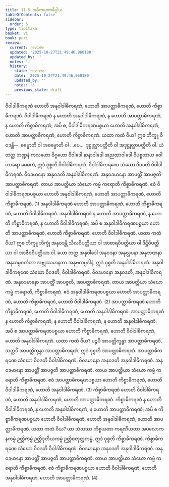 ```yaml
---
title: 11.5 အဓိကရဏာဓိပ္ပါယ
tableOfContents: false
sidebar:
  order: 5
type: tipitaka
basket: vi
book: pari
review:
  current: review
  updated: '2025-10-27T21:49:46.960180'
  updated_by: ''
  notes: ''
  history:
  - state: review
    date: '2025-10-27T21:49:46.960180'
    updated_by: ''
    notes: ''
    previous_state: draft
---
```



<ReviewStatus review={frontmatter.review} showDetails={true} />

<HypothesisAnnotation frontmatter={frontmatter} />

<DynamicBreadcrumb />

<Division number="348" book="pari" e="ch" v="5" p="270">

<Paragraph number="1730" book="pari">
ဝိဝါဒါဓိကရဏံ ဟောတိ အနုဝါဒါဓိကရဏံ, ဟောတိ အာပတ္တာဓိကရဏံ, ဟောတိ ကိစ္စာဓိကရဏံ. ဝိဝါဒါဓိကရဏံ န ဟောတိ အနုဝါဒါဓိကရဏံ, န ဟောတိ အာပတ္တာဓိကရဏံ, န ဟောတိ ကိစ္စာဓိကရဏံ; အပိ စ, ဝိဝါဒါဓိကရဏပစ္စယာ ဟောတိ အနုဝါဒါဓိကရဏံ, ဟောတိ အာပတ္တာဓိကရဏံ, ဟောတိ ကိစ္စာဓိကရဏံ. ယထာ ကထံ ဝိယ? ဣဓ ဘိက္ခူ ဝိဝဒန္တိ—  ဓမ္မောတိ ဝါ အဓမ္မောတိ ဝါ …ပေ…  ဒုဋ္ဌုလ္လာပတ္တီတိ ဝါ အဒုဋ္ဌုလ္လာပတ္တီတိ ဝါ. ယံ တတ္ထ ဘဏ္ဍနံ ကလဟော ဝိဂ္ဂဟော ဝိဝါဒေါ နာနာဝါဒေါ အညထာဝါဒေါ ဝိပစ္စတာယ ဝေါဟာရော မေဓကံ, ဣဒံ ဝုစ္စတိ ဝိဝါဒါဓိကရဏံ. ဝိဝါဒါဓိကရဏေ သံဃော ဝိဝဒတိ ဝိဝါဒါဓိကရဏံ. ဝိဝဒမာနော အနုဝဒတိ အနုဝါဒါဓိကရဏံ. အနုဝဒမာနော အာပတ္တိံ အာပဇ္ဇတိ အာပတ္တာဓိကရဏံ. တာယ အာပတ္တိယာ သံဃော ကမ္မံ ကရောတိ ကိစ္စာဓိကရဏံ. ဧဝံ ဝိဝါဒါဓိကရဏပစ္စယာ ဟောတိ အနုဝါဒါဓိကရဏံ, ဟောတိ အာပတ္တာဓိကရဏံ, ဟောတိ ကိစ္စာဓိကရဏံ. (1)
</Paragraph>

<Paragraph number="1731" book="pari">
အနုဝါဒါဓိကရဏံ ဟောတိ အာပတ္တာဓိကရဏံ, ဟောတိ ကိစ္စာဓိကရဏံ, ဟောတိ ဝိဝါဒါဓိကရဏံ. အနုဝါဒါဓိကရဏံ န ဟောတိ အာပတ္တာဓိကရဏံ, န ဟောတိ ကိစ္စာဓိကရဏံ, န ဟောတိ ဝိဝါဒါဓိကရဏံ; အပိ စ အနုဝါဒါဓိကရဏပစ္စယာ ဟောတိ အာပတ္တာဓိကရဏံ, ဟောတိ ကိစ္စာဓိကရဏံ, ဟောတိ ဝိဝါဒါဓိကရဏံ. ယထာ ကထံ ဝိယ? ဣဓ ဘိက္ခူ ဘိက္ခုံ အနုဝဒန္တိ သီလဝိပတ္တိယာ ဝါ အာစာရဝိပတ္တိယာ ဝါ ဒိဋ္ဌိဝိပတ္တိယာ ဝါ အာဇီဝဝိပတ္တိယာ ဝါ. ယော တတ္ထ အနုဝါဒေါ အနုဝဒနာ အနုလ္လပနာ အနုဘဏနာ အနုသမ္ပဝင်္ကတာ အဗ္ဘုဿဟနတာ အနုဗလပ္ပဒါနံ, ဣဒံ ဝုစ္စတိ အနုဝါဒါဓိကရဏံ. အနုဝါဒါဓိကရဏေ သံဃော ဝိဝဒတိ, ဝိဝါဒါဓိကရဏံ. ဝိဝဒမာနော အနုဝဒတိ, အနုဝါဒါဓိကရဏံ. အနုဝဒမာနော အာပတ္တိံ အာပဇ္ဇတိ, အာပတ္တာဓိကရဏံ. တာယ အာပတ္တိယာ သံဃော ကမ္မံ ကရောတိ, ကိစ္စာဓိကရဏံ. ဧဝံ အနုဝါဒါဓိကရဏပစ္စယာ ဟောတိ အာပတ္တာဓိကရဏံ, ဟောတိ ကိစ္စာဓိကရဏံ, ဟောတိ ဝိဝါဒါဓိကရဏံ. (2)
</Paragraph>

<Paragraph number="1732" book="pari">
အာပတ္တာဓိကရဏံ ဟောတိ ကိစ္စာဓိကရဏံ, ဟောတိ ဝိဝါဒါဓိကရဏံ, ဟောတိ အနုဝါဒါဓိကရဏံ. အာပတ္တာဓိကရဏံ န ဟောတိ ကိစ္စာဓိကရဏံ, န ဟောတိ ဝိဝါဒါဓိကရဏံ, န ဟောတိ အနုဝါဒါဓိကရဏံ; အပိ စ အာပတ္တာဓိကရဏပစ္စယာ ဟောတိ ကိစ္စာဓိကရဏံ, ဟောတိ ဝိဝါဒါဓိကရဏံ, ဟောတိ အနုဝါဒါဓိကရဏံ. ယထာ ကထံ ဝိယ? ပဉ္စပိ အာပတ္တိက္ခန္ဓာ အာပတ္တာဓိကရဏံ, သတ္တပိ အာပတ္တိက္ခန္ဓာ အာပတ္တာဓိကရဏံ, ဣဒံ ဝုစ္စတိ အာပတ္တာဓိကရဏံ. အာပတ္တာဓိကရဏေ သံဃော ဝိဝဒတိ ဝိဝါဒါဓိကရဏံ. ဝိဝဒမာနော အနုဝဒတိ အနုဝါဒါဓိကရဏံ. အနုဝဒမာနော အာပတ္တိံ အာပဇ္ဇတိ အာပတ္တာဓိကရဏံ. တာယ အာပတ္တိယာ သံဃော ကမ္မံ ကရောတိ ကိစ္စာဓိကရဏံ. ဧဝံ အာပတ္တာဓိကရဏပစ္စယာ ဟောတိ ကိစ္စာဓိကရဏံ, ဟောတိ ဝိဝါဒါဓိကရဏံ, ဟောတိ အနုဝါဒါဓိကရဏံ. (3)
</Paragraph>

<Paragraph number="1733" book="pari">
ကိစ္စာဓိကရဏံ ဟောတိ ဝိဝါဒါဓိကရဏံ, ဟောတိ အနုဝါဒါဓိကရဏံ, ဟောတိ အာပတ္တာဓိကရဏံ. ကိစ္စာဓိကရဏံ န ဟောတိ ဝိဝါဒါဓိကရဏံ, န ဟောတိ အနုဝါဒါဓိကရဏံ, န ဟောတိ အာပတ္တာဓိကရဏံ; အပိ စ ကိစ္စာဓိကရဏပစ္စယာ ဟောတိ ဝိဝါဒါဓိကရဏံ, ဟောတိ အနုဝါဒါဓိကရဏံ, ဟောတိ အာပတ္တာဓိကရဏံ. ယထာ ကထံ ဝိယ? ယာ သံဃဿ ကိစ္စယတာ ကရဏီယတာ အပလောကနကမ္မံ ဉတ္တိကမ္မံ ဉတ္တိဒုတိယကမ္မံ ဉတ္တိစတုတ္ထကမ္မံ, ဣဒံ ဝုစ္စတိ ကိစ္စာဓိကရဏံ. ကိစ္စာဓိကရဏေ သံဃော ဝိဝဒတိ ဝိဝါဒါဓိကရဏံ. ဝိဝဒမာနော အနုဝဒတိ အနုဝါဒါဓိကရဏံ. အနုဝဒမာနော အာပတ္တိံ အာပဇ္ဇတိ အာပတ္တာဓိကရဏံ. တာယ အာပတ္တိယာ သံဃော ကမ္မံ ကရောတိ ကိစ္စာဓိကရဏံ. ဧဝံ ကိစ္စာဓိကရဏပစ္စယာ ဟောတိ ဝိဝါဒါဓိကရဏံ, ဟောတိ အနုဝါဒါဓိကရဏံ, ဟောတိ အာပတ္တာဓိကရဏံ. (4)
</Paragraph>
</Division>